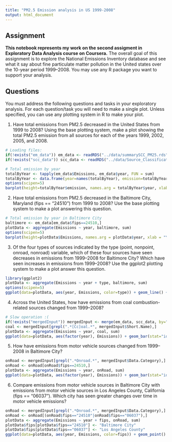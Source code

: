 ```yaml
---
title: "PM2.5 Emission analysis in US 1999-2008"
output: html_document
---
```



Assignment
---
**This notebook represents my work on the second assigment in Exploratory Data Analysis course on Coursera.**
The overall goal of this assignment is to explore the National Emissions Inventory database and see what it say about fine particulate matter pollution in the United states over the 10-year period 1999–2008. You may use any R package you
want to support your analysis.

Questions
---
You must address the following questions and tasks in your exploratory analysis. For each question/task you will need to make a single plot. Unless specified, you can use any plotting system in R to make your plot.

1. Have total emissions from PM2.5 decreased in the United States from 1999 to 2008? Using the base plotting system, make a plot showing the total PM2.5 emission from all sources for each of the years 1999, 2002, 2005, and 2008.

```r
# Loading files:
if(!exists("em_data")) em_data <- readRDS("../data/summarySCC_PM25.rds")
if(!exists("scc_data")) scc_data <- readRDS("../data/Source_Classification_Code.rds")

# Total emission by year
totalByYear <- tapply(em_data$Emissions, em_data$year, FUN = sum)
totalByYear <- data.frame(year=names(totalByYear), emission=totalByYear)
options(scipen=5)
barplot(height=totalByYear$emission, names.arg = totalByYear$year, xlab = "Year", ylab = "total PM2.5 emission [t]", main = "Annual PM2.5 emission")
```

2. Have total emissions from PM2.5 decreased in the Baltimore City, Maryland (fips == "24510") from 1999 to 2008? Use the base plotting system to make a plot answering this question.

```r
# Total emission by year in Baltimore City
baltimore <- em_data[em_data$fips==24510,]
plotData <- aggregate(Emissions ~ year, baltimore, sum)
options(scipen=5)
barplot(height=plotData$Emissions, names.arg = plotData$year, xlab = "Year", ylab = "total PM2.5 emission [t]", main = "Annual PM2.5 emission in Baltimore City")

```

3. Of the four types of sources indicated by the type (point, nonpoint, onroad, nonroad) variable, which of these four sources have seen decreases in emissions from 1999–2008 for Baltimore City? Which have seen increases in emissions from 1999–2008? Use the ggplot2 plotting system to make a plot answer this question.

```r
library(ggplot2)
plotData <- aggregate(Emissions ~ year + type, baltimore, sum)
options(scipen=5)
ggplot(data=plotData, aes(year, Emissions, color=type)) + geom_line() + geom_point() + xlab("Year") + ylab("total PM2.5 emission [t]") + ggtitle("Annual PM2.5 emission change in Baltimore City by type")
```

4. Across the United States, how have emissions from coal combustion-related sources changed from 1999–2008?

```r
# Slow operation :(
if(!exists("mergedInput")) mergedInput <- merge(em_data, scc_data, by="SCC")
coal <- mergedInput[grepl(".*[Cc]oal.*", mergedInput$Short.Name),]
plotData <- aggregate(Emissions ~ year, coal, sum)
ggplot(data=plotData, aes(factor(year), Emissions)) + geom_bar(stat="identity") + xlab("Year") + ylab("total PM2.5 emission [t]") + ggtitle("Annual PM2.5 emission change from coal combustion-related sources")
```

5. How have emissions from motor vehicle sources changed from 1999–2008 in Baltimore City?

```r
onRoad <- mergedInput[grepl(".*Onroad.*", mergedInput$Data.Category),]
onRoad <- onRoad[onRoad$fips==24510,]
plotData <- aggregate(Emissions ~ year, onRoad, sum)
ggplot(data=plotData, aes(factor(year), Emissions)) + geom_bar(stat="identity") + xlab("Year") + ylab("total PM2.5 emission [t]") + ggtitle("Annual PM2.5 emission change from motor vehicle sources in Baltimore City")
```


6. Compare emissions from motor vehicle sources in Baltimore City with emissions from motor vehicle sources in Los Angeles County, California (fips == "06037"). Which city has seen greater changes over time in motor vehicle emissions?
```r
onRoad <- mergedInput[grepl(".*Onroad.*", mergedInput$Data.Category),]
onRoad <- onRoad[(onRoad$fips=="24510"|onRoad$fips=="06037"),]
plotData <- aggregate(Emissions ~ year + fips, onRoad, sum)
plotData$fips[plotData$fips=="24510"] <- "Baltimore City"
plotData$fips[plotData$fips=="06037"] <- "Los Angeles County"
ggplot(data=plotData, aes(year, Emissions, color=fips)) + geom_point() + geom_line() + xlab("Year") + ylab("total PM2.5 emission [t]") + ggtitle("Annual PM2.5 emission change from motor vehicle sources in Baltimore City by type") + scale_colour_discrete(name="Cities")
```

